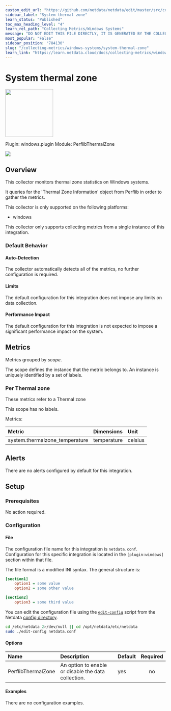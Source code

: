 ```yaml
---
custom_edit_url: "https://github.com/netdata/netdata/edit/master/src/collectors/windows.plugin/metadata.yaml"
sidebar_label: "System thermal zone"
learn_status: "Published"
toc_max_heading_level: "4"
learn_rel_path: "Collecting Metrics/Windows Systems"
message: "DO NOT EDIT THIS FILE DIRECTLY, IT IS GENERATED BY THE COLLECTOR'S metadata.yaml FILE"
most_popular: "False"
sidebar_position: "784130"
slug: "/collecting-metrics/windows-systems/system-thermal-zone"
learn_link: "https://learn.netdata.cloud/docs/collecting-metrics/windows-systems/system-thermal-zone"
---
```



# System thermal zone


<img src="https://netdata.cloud/img/windows.svg" width="150"/>


Plugin: windows.plugin
Module: PerflibThermalZone

<img src="https://img.shields.io/badge/maintained%20by-Netdata-%2300ab44" />

## Overview

This collector monitors thermal zone statistics on Windows systems.


It queries for the 'Thermal Zone Information' object from Perflib in order to gather the metrics.


This collector is only supported on the following platforms:

- windows

This collector only supports collecting metrics from a single instance of this integration.


### Default Behavior

#### Auto-Detection

The collector automatically detects all of the metrics, no further configuration is required.


#### Limits

The default configuration for this integration does not impose any limits on data collection.

#### Performance Impact

The default configuration for this integration is not expected to impose a significant performance impact on the system.


## Metrics

Metrics grouped by *scope*.

The scope defines the instance that the metric belongs to. An instance is uniquely identified by a set of labels.



### Per Thermal zone

These metrics refer to a Thermal zone

This scope has no labels.

Metrics:

| Metric | Dimensions | Unit |
|:------|:----------|:----|
| system.thermalzone_temperature | temperature | celsius |



## Alerts

There are no alerts configured by default for this integration.


## Setup

### Prerequisites

No action required.

### Configuration

#### File

The configuration file name for this integration is `netdata.conf`.
Configuration for this specific integration is located in the `[plugin:windows]` section within that file.

The file format is a modified INI syntax. The general structure is:

```ini
[section1]
    option1 = some value
    option2 = some other value

[section2]
    option3 = some third value
```
You can edit the configuration file using the [`edit-config`](/docs/netdata-agent/configuration#edit-a-configuration-file-using-edit-config) script from the
Netdata [config directory](/docs/netdata-agent/configuration#the-netdata-config-directory).

```bash
cd /etc/netdata 2>/dev/null || cd /opt/netdata/etc/netdata
sudo ./edit-config netdata.conf
```
#### Options



| Name | Description | Default | Required |
|:----|:-----------|:-------|:--------:|
| PerflibThermalZone | An option to enable or disable the data collection. | yes | no |

#### Examples
There are no configuration examples.


